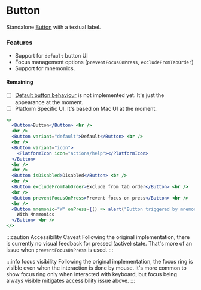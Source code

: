 ---
---


# Button

Standalone [Button](https://jetbrains.github.io/ui/controls/button/) with a textual label.

### Features

- Support for `default` button UI
- Focus management options (`preventFocusOnPress`, `excludeFromTabOrder`)
- Support for mnemonics.

#### Remaining

- [ ] [Default button behaviour](https://jetbrains.github.io/ui/controls/button/#default) is not implemented yet. It's
      just the appearance at the moment.
- [ ] Platform Specific UI. It's based on Mac UI at the moment.

```jsx live themed
<>
  <Button>Button</Button> <br />
  <br />
  <Button variant="default">Default</Button> <br />
  <br />
  <Button variant="icon">
    <PlatformIcon icon="actions/help"></PlatformIcon>
  </Button>
  <br />
  <br />
  <Button isDisabled>Disabled</Button> <br />
  <br />
  <Button excludeFromTabOrder>Exclude from tab order</Button> <br />
  <br />
  <Button preventFocusOnPress>Prevent focus on press</Button> <br />
  <br />
  <Button mnemonic="W" onPress={() => alert("Button triggered by mnemonics")}>
    With Mnemonics
  </Button> <br />
</>
```

:::caution Accessibility Caveat
Following the original implementation, there is currently no visual feedback for pressed (active) state. That's more of
an issue when `preventFocusOnPress` is used.
:::

:::info focus visibility
Following the original implementation, the focus ring is visible even when the interaction is done by mouse.
It's more common to show focus ring only when interacted with keyboard, but focus being always visible
mitigates accessibility issue above.
:::
